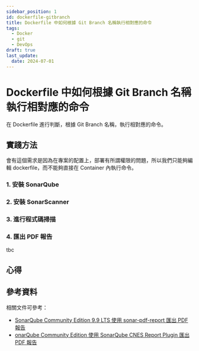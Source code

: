 ```yaml
---
sidebar_position: 1
id: dockerfile-gitbranch
title: Dockerfile 中如何根據 Git Branch 名稱執行相對應的命令 
tags:
  - Docker
  - git
  - DevOps
draft: true
last_update:
  date: 2024-07-01
---
```


# Dockerfile 中如何根據 Git Branch 名稱執行相對應的命令

在 Dockerfile 進行判斷，根據 Git Branch 名稱，執行相對應的命令。

## 實踐方法

會有這個需求是因為在專案的配置上，部署有所謂權限的問題，所以我們只能夠編輯 dockerfile，而不能夠直接在 Container 內執行命令。

### 1. 安裝 SonarQube
### 2. 安裝 SonarScanner
### 3. 進行程式碼掃描
### 4. 匯出 PDF 報告

tbc


## 心得


## 參考資料

相關文件可參考：

- [SonarQube Community Edition 9.9 LTS 使用 sonar-pdf-report 匯出 PDF 報告](https://ithelp.ithome.com.tw/articles/10340887)
- [onarQube Community Edition 使用 SonarQube CNES Report Plugin 匯出 PDF 報告](https://hackmd.io/@dh46tw/sonarqube-community-cnes-report-plugin)
